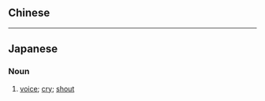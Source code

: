 {{also|一聲}}
==Chinese==
{{zh-see|一聲}}

----

==Japanese==
{{ja-kanjitab|いつ|k1=いっ|せい|yomi=o}}

===Noun===
{{ja-noun|いっせい|kyu=一聲}}

# [[voice]]; [[cry]]; [[shout]]